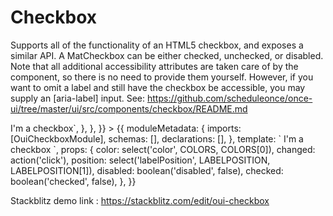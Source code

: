 
<Meta title="Checkbox" />

# Checkbox

Supports all of the functionality of an HTML5 checkbox, and exposes a similar API. A MatCheckbox can be either checked, unchecked, or disabled. Note that all additional accessibility attributes are taken care of by the component, so there is no need to provide them yourself. However, if you want to omit a label and still have the checkbox be accessible, you may supply an [aria-label] input. See: https://github.com/scheduleonce/once-ui/tree/master/ui/src/components/checkbox/README.md

<Canvas>
  <Story
    name="regular"
    parameters={{
      docs: {
        source: {
          code: `<oui-checkbox class="example-margin" labelPosition="after">I'm a checkbox</oui-checkbox>`,
        },
      },
    }}
  >
    {{
      moduleMetadata: {
        imports: [OuiCheckboxModule],
        schemas: [],
        declarations: [],
      },
      template: `<oui-checkbox
                class="example-margin"
                [checked]="checked"
                [labelPosition]="position"
                (click)="changed($event)"
                [disabled]="disabled"
                [color]="color">
                I'm a checkbox
              </oui-checkbox>`,
      props: {
        color: select('color', COLORS, COLORS[0]),
        changed: action('click'),
        position: select('labelPosition', LABELPOSITION, LABELPOSITION[1]),
        disabled: boolean('disabled', false),
        checked: boolean('checked', false),
      },
    }}
  </Story>
</Canvas>

Stackblitz demo link : https://stackblitz.com/edit/oui-checkbox

<ArgsTable of={OuiCheckboxModule} />
